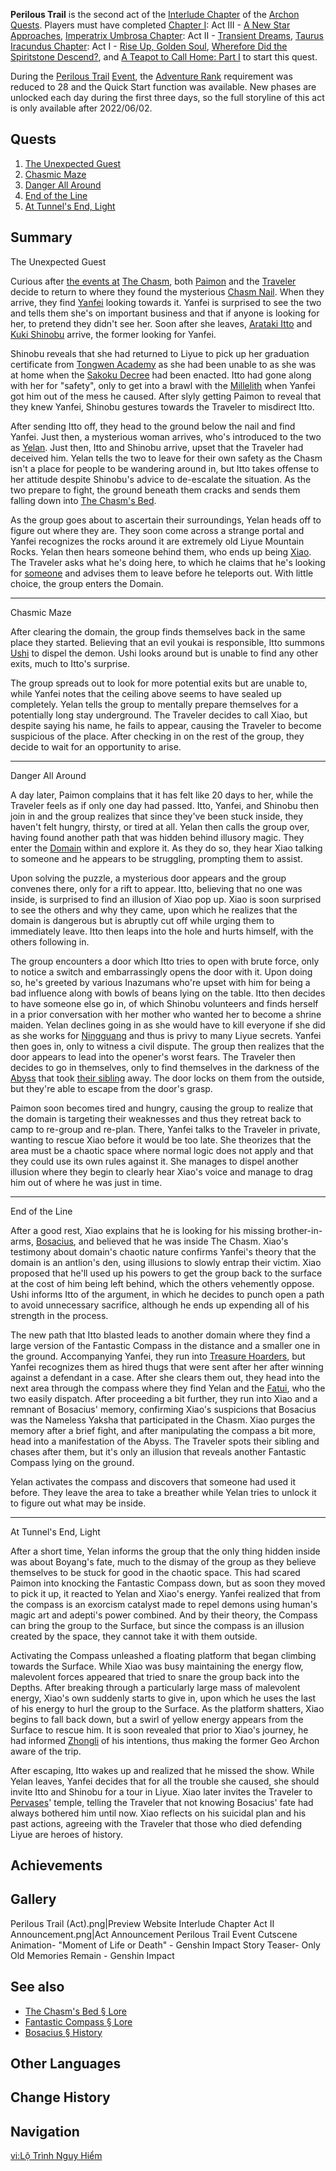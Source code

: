 {{About|the [[Archon Quest]]|the event|Perilous Trail/Event}}
{{Act Infobox
|image          = Story Card Interlude Chapter Act II.png
|type           = Archon
|chapter        = Interlude Chapter
|act            = II
|ARReq          = 28
|archonQuestReq = [[Chapter I]]: Act III - [[A New Star Approaches]]
|storyQuestReq  = [[Imperatrix Umbrosa Chapter]]: Act II - [[Transient Dreams]]
|storyQuestReq2 = [[Taurus Iracundus Chapter]]: Act I - [[Rise Up, Golden Soul]]
|worldQuestReq  = [[Wherefore Did the Spiritstone Descend?]]
|worldQuestReq2 = [[A Teapot to Call Home: Part I]]
}}
{{Description|[[The Chasm]], which had been sealed off for a long time, is now gradually reopening. The once-abandoned place now sees visitors again.<br />However, there seem to be other secrets hidden beneath this mysterious area that has existed since ancient times.<br />For various reasons, people come here in search of answers, as they venture step by step, deep into The Chasm...}}
'''Perilous Trail''' is the second act of the [[Interlude Chapter]] of the [[Archon Quests]]. Players must have completed [[Chapter I]]: Act III - [[A New Star Approaches]], [[Imperatrix Umbrosa Chapter]]: Act II - [[Transient Dreams]], [[Taurus Iracundus Chapter]]: Act I - [[Rise Up, Golden Soul]], [[Wherefore Did the Spiritstone Descend?]], and [[A Teapot to Call Home: Part I]] to start this quest.

During the [[Perilous Trail/Event|Perilous Trail]] [[Event]], the [[Adventure Rank]] requirement was reduced to 28 and the Quick Start function was available. New phases are unlocked each day during the first three days, so the full storyline of this act is only available after 2022/06/02.

==Quests==
# [[The Unexpected Guest]]
# [[Chasmic Maze]]
# [[Danger All Around]]
# [[End of the Line]]
# [[At Tunnel's End, Light]]

==Summary==
;The Unexpected Guest
Curious after [[Wherefore Did the Spiritstone Descend?|the events at]] [[The Chasm]], both [[Paimon]] and the [[Traveler]] decide to return to where they found the mysterious [[Chasm Nail]]. When they arrive, they find [[Yanfei]] looking towards it. Yanfei is surprised to see the two and tells them she's on important business and that if anyone is looking for her, to pretend they didn't see her. Soon after she leaves, [[Arataki Itto]] and [[Kuki Shinobu]] arrive, the former looking for Yanfei.

Shinobu reveals that she had returned to Liyue to pick up her graduation certificate from [[Tongwen Academy]] as she had been unable to as she was at home when the [[Sakoku Decree]] had been enacted. Itto had gone along with her for "safety", only to get into a brawl with the [[Millelith]] when Yanfei got him out of the mess he caused. After slyly getting Paimon to reveal that they knew Yanfei, Shinobu gestures towards the Traveler to misdirect Itto.

After sending Itto off, they head to the ground below the nail and find Yanfei. Just then, a mysterious woman arrives, who's introduced to the two as [[Yelan]]. Just then, Itto and Shinobu arrive, upset that the Traveler had deceived him. Yelan tells the two to leave for their own safety as the Chasm isn't a place for people to be wandering around in, but Itto takes offense to her attitude despite Shinobu's advice to de-escalate the situation. As the two prepare to fight, the ground beneath them cracks and sends them falling down into [[The Chasm's Bed]].

As the group goes about to ascertain their surroundings, Yelan heads off to figure out where they are. They soon come across a strange portal and Yanfei recognizes the rocks around it are extremely old Liyue Mountain Rocks. Yelan then hears someone behind them, who ends up being [[Xiao]]. The Traveler asks what he's doing here, to which he claims that he's looking for [[Bosacius|someone]] and advises them to leave before he teleports out. With little choice, the group enters the Domain.

----

;Chasmic Maze
After clearing the domain, the group finds themselves back in the same place they started. Believing that an evil youkai is responsible, Itto summons [[Ushi]] to dispel the demon. Ushi looks around but is unable to find any other exits, much to Itto's surprise.

The group spreads out to look for more potential exits but are unable to, while Yanfei notes that the ceiling above seems to have sealed up completely. Yelan tells the group to mentally prepare themselves for a potentially long stay underground. The Traveler decides to call Xiao, but despite saying his name, he fails to appear, causing the Traveler to become suspicious of the place. After checking in on the rest of the group, they decide to wait for an opportunity to arise.

----

;Danger All Around
A day later, Paimon complains that it has felt like 20 days to her, while the Traveler feels as if only one day had passed. Itto, Yanfei, and Shinobu then join in and the group realizes that since they've been stuck inside, they haven't felt hungry, thirsty, or tired at all. Yelan then calls the group over, having found another path that was hidden behind illusory magic. They enter the [[City of Hidden Runes|Domain]] within and explore it. As they do so, they hear Xiao talking to someone and he appears to be struggling, prompting them to assist.

Upon solving the puzzle, a mysterious door appears and the group convenes there, only for a rift to appear. Itto, believing that no one was inside, is surprised to find an illusion of Xiao pop up. Xiao is soon surprised to see the others and why they came, upon which he realizes that the domain is dangerous but is abruptly cut off while urging them to immediately leave. Itto then leaps into the hole and hurts himself, with the others following in.

The group encounters a door which Itto tries to open with brute force, only to notice a switch and embarrassingly opens the door with it. Upon doing so, he's greeted by various Inazumans who're upset with him for being a bad influence along with bowls of beans lying on the table. Itto then decides to have someone else go in, of which Shinobu volunteers and finds herself in a prior conversation with her mother who wanted her to become a shrine maiden. Yelan declines going in as she would have to kill everyone if she did as she works for [[Ningguang]] and thus is privy to many Liyue secrets. Yanfei then goes in, only to witness a civil dispute. The group then realizes that the door appears to lead into the opener's worst fears. The Traveler then decides to go in themselves, only to find themselves in the darkness of the [[Abyss]] that took [[Traveler's Sibling|their sibling]] away. The door locks on them from the outside, but they're able to escape from the door's grasp.

Paimon soon becomes tired and hungry, causing the group to realize that the domain is targeting their weaknesses and thus they retreat back to camp to re-group and re-plan. There, Yanfei talks to the Traveler in private, wanting to rescue Xiao before it would be too late. She theorizes that the area must be a chaotic space where normal logic does not apply and that they could use its own rules against it. She manages to dispel another illusion where they begin to clearly hear Xiao's voice and manage to drag him out of where he was just in time.

----

;End of the Line
After a good rest, Xiao explains that he is looking for his missing brother-in-arms, [[Bosacius]], and believed that he was inside The Chasm. Xiao's testimony about domain's chaotic nature confirms Yanfei's theory that the domain is an antlion's den, using illusions to slowly entrap their victim. Xiao proposed that he'll used up his powers to get the group back to the surface at the cost of him being left behind, which the others vehemently oppose. Ushi informs Itto of the argument, in which he decides to punch open a path to avoid unnecessary sacrifice, although he ends up expending all of his strength in the process.

The new path that Itto blasted leads to another domain where they find a large version of the Fantastic Compass in the distance and a smaller one in the ground. Accompanying Yanfei, they run into [[Treasure Hoarders]], but Yanfei recognizes them as hired thugs that were sent after her after winning against a defendant in a case. After she clears them out, they head into the next area through the compass where they find Yelan and the [[Fatui]], who the two easily dispatch. After proceeding a bit further, they run into Xiao and a remnant of Bosacius' memory, confirming Xiao's suspicions that Bosacius was the Nameless Yaksha that participated in the Chasm. Xiao purges the memory after a brief fight, and after manipulating the compass a bit more, head into a manifestation of the Abyss. The Traveler spots their sibling and chases after them, but it's only an illusion that reveals another Fantastic Compass lying on the ground.

Yelan activates the compass and discovers that someone had used it before. They leave the area to take a breather while Yelan tries to unlock it to figure out what may be inside.

----

;At Tunnel's End, Light
After a short time, Yelan informs the group that the only thing hidden inside was about Boyang's fate, much to the dismay of the group as they believe themselves to be stuck for good in the chaotic space. This had scared Paimon into knocking the Fantastic Compass down, but as soon they moved to pick it up, it reacted to Yelan and Xiao's energy. Yanfei realized that from the compass is an exorcism catalyst made to repel demons using human's magic art and adepti's power combined. And by their theory, the Compass can bring the group to the Surface, but since the compass is an illusion created by the space, they cannot take it with them outside.

Activating the Compass unleashed a floating platform that began climbing towards the Surface. While Xiao was busy maintaining the energy flow, malevolent forces appeared that tried to snare the group back into the Depths. After breaking through a particularly large mass of malevolent energy, Xiao's own suddenly starts to give in, upon which he uses the last of his energy to hurl the group to the Surface. As the platform shatters, Xiao begins to fall back down, but a swirl of yellow energy appears from the Surface to rescue him. It is soon revealed that prior to Xiao's journey, he had informed [[Zhongli]] of his intentions, thus making the former Geo Archon aware of the trip.

After escaping, Itto wakes up and realized that he missed the show. While Yelan leaves, Yanfei decides that for all the trouble she caused, she should invite Itto and Shinobu for a tour in Liyue. Xiao later invites the Traveler to [[Pervases]]' temple, telling the Traveler that not knowing Bosacius' fate had always bothered him until now. Xiao reflects on his suicidal plan and his past actions, agreeing with the Traveler that those who died defending Liyue are heroes of history.

==Achievements==
{{Achievement Topic Table|quest=Perilous Trail}}

==Gallery==
<gallery hideaddbutton="true" captionalign="center">
Perilous Trail (Act).png|Preview Website
Interlude Chapter Act II Announcement.png|Act Announcement
Perilous Trail Event Cutscene Animation- "Moment of Life or Death" - Genshin Impact
Story Teaser- Only Old Memories Remain - Genshin Impact
</gallery>

==See also==
* [[The Chasm's Bed#Lore|The Chasm's Bed &sect; Lore]]
* [[Fantastic Compass#Lore|Fantastic Compass &sect; Lore]]
* [[Bosacius#History|Bosacius &sect; History]]

==Other Languages==
{{Other Languages
|en      = Perilous Trail
|zhs     = 危途疑踪
|zhs_rm  = Wēitú Yízōng
|zht     = 危途疑蹤
|zht_rm  = Wéitú Yízōng
|zh_tl   = Suspicious Trace on the Dangerous Journey
|ja      = 険路怪跡
|ja_rm   = Kenro Kaiseki{{Assumed}}
|ja_tl   = Steep Path
|ko      = {{tt|위험|危險}}한 길, {{tt|수상|殊常}}한 발자취
|ko_rm   = Wiheomhan Gil, Susanghan Baljachwi
|ko_tl   = Dangerous Path, Suspicious Trace
|es      = Senderos Peligrosos
|es_tl   = Dangerous Paths
|fr      = Sentier périlleux
|fr_tl   = Perilous Path
|ru      = Опасная тропа
|ru_tl   = Dangerous Path
|th      = ร่องรอยพิศวงบนเส้นทางอันตราย
|th_rm   = Rongroi Phitwong Bon Senthang Antrai
|th_tl   = Mysterious Trace on the Dangerous Path
|vi      = {{tt|Lộ Trình|路程}} {{tt|Nguy Hiểm|危險}}
|vi_tl   = Dangerous Route
|de      = Unheilvoller Pfad
|de_tl   = Baleful Path
|id      = Jalur Berbahaya
|id_tl   = Dangerous Path
|pt      = Trilha Perigosa
|pt_tl   = Dangerous Trail
}}

==Change History==
{{Change History|2.7}}

==Navigation==
{{Archon Quest Navbox|Interlude Chapter}}

[[vi:Lộ Trình Nguy Hiểm]]